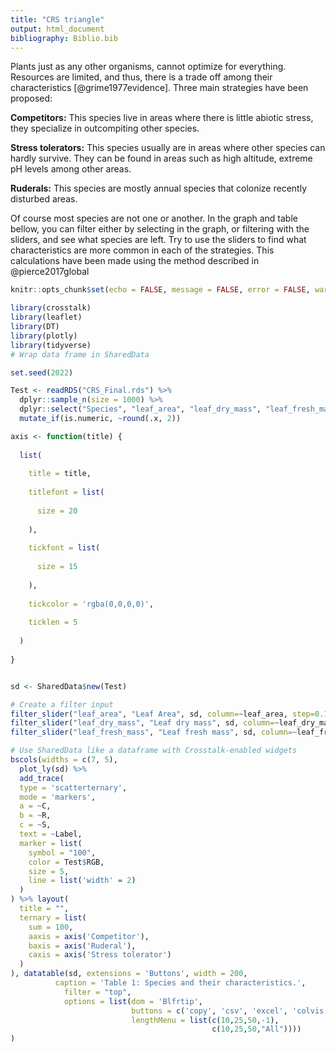 ```yaml
---
title: "CRS triangle"
output: html_document
bibliography: Biblio.bib
---
```


Plants just as any other organisms, cannot optimize for everything. Resources are limited, and thus, there is a trade off among their characteristics [@grime1977evidence]. Three main strategies have been proposed:

**Competitors:** This species live in areas where there is little abiotic stress, they specialize in outcompiting other species.

**Stress tolerators:** This species usually are in areas where other species can hardly survive. They can be found in areas such as high altitude, extreme pH levels among other areas.

**Ruderals:** This species are mostly annual species that colonize recently disturbed areas. 

Of course most species are not one or another. In the graph and table bellow, you can filter either by selecting in the graph, or filtering with the sliders, and see what species are left. Try to use the sliders to find what characteristics are more common in each of the strategies. This calculations have been made using the method described in @pierce2017global


```r
knitr::opts_chunk$set(echo = FALSE, message = FALSE, error = FALSE, warning = FALSE)

library(crosstalk)
library(leaflet)
library(DT)
library(plotly)
library(tidyverse)
# Wrap data frame in SharedData

set.seed(2022)

Test <- readRDS("CRS_Final.rds") %>% 
  dplyr::sample_n(size = 1000) %>% 
  dplyr::select("Species", "leaf_area", "leaf_dry_mass", "leaf_fresh_mass", "C", "R", "S", "RGB", "Strategy", "Label") %>% 
  mutate_if(is.numeric, ~round(.x, 2))

axis <- function(title) {
  
  list(
    
    title = title,
    
    titlefont = list(
      
      size = 20
      
    ),
    
    tickfont = list(
      
      size = 15
      
    ),
    
    tickcolor = 'rgba(0,0,0,0)',
    
    ticklen = 5
    
  )
  
}


sd <- SharedData$new(Test)
```


```r
# Create a filter input
filter_slider("leaf_area", "Leaf Area", sd, column=~leaf_area, step=0.1, width=250)
filter_slider("leaf_dry_mass", "Leaf dry mass", sd, column=~leaf_dry_mass, step=0.1, width=250)
filter_slider("leaf_fresh_mass", "Leaf fresh mass", sd, column=~leaf_fresh_mass, step=0.1, width=250)

# Use SharedData like a dataframe with Crosstalk-enabled widgets
bscols(widths = c(7, 5),
  plot_ly(sd) %>% 
  add_trace(
  type = 'scatterternary',
  mode = 'markers',
  a = ~C,
  b = ~R,
  c = ~S,
  text = ~Label,
  marker = list( 
    symbol = "100",
    color = Test$RGB,
    size = 5,
    line = list('width' = 2)
  )
) %>% layout(
  title = "",
  ternary = list(
    sum = 100,
    aaxis = axis('Competitor'),
    baxis = axis('Ruderal'),
    caxis = axis('Stress tolerator')
  )
), datatable(sd, extensions = 'Buttons', width = 200,
          caption = 'Table 1: Species and their characteristics.',
            filter = "top",
            options = list(dom = 'Blfrtip',
                           buttons = c('copy', 'csv', 'excel', 'colvis'),
                           lengthMenu = list(c(10,25,50,-1),
                                             c(10,25,50,"All"))))
)
```

